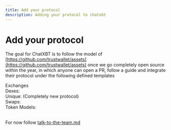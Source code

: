 ```yaml
---
title: Add your protocol
description: Adding your protocol to chatxbt
---
```


# Add your protocol

The goal for ChatXBT is to follow the model of [https://github.com/trustwallet/assets](https://github.com/trustwallet/assets) once we go completely open source within the year, in which anyone can open a PR, follow a guide and integrate their protocol under the following defined templates

Exchanges\
Dexes:\
Unique: (Completely new protocol)\
Swaps: \
Token Models:

\
For now follow [talk-to-the-team.md](../how-to-integrate/talk-to-the-team.md "mention")
